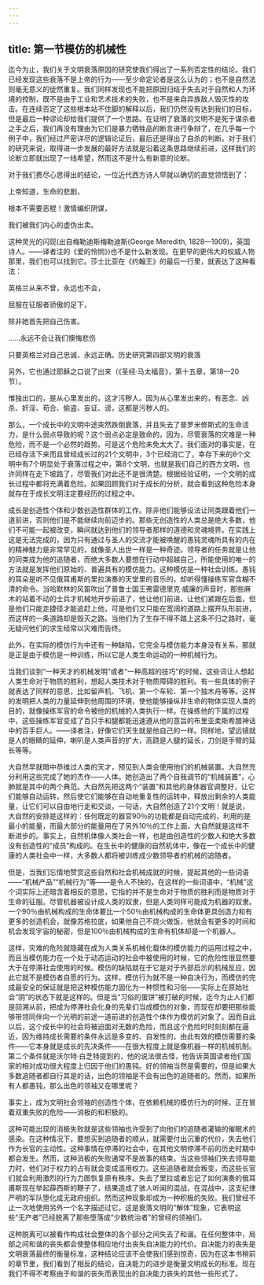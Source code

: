 ```yaml
---
---
---
```

title: 第一节模仿的机械性
---




迄今为止，我们关于文明衰落原因的研究使我们得出了一系列否定性的结论。我们已经发现这些衰落不是上帝的行为——至少命定论者是这么认为的；也不是自然法则毫无意义的徒然重复。我们同样发现也不能把原因归结于失去对于自然和人为环境的控制，既不是由于工业和艺术技术的失败，也不是来自异族敌人毁灭性的攻击。在连续否定了这些根本站不住脚的解释以后，我们仍然没有达到我们的目标，但是最后一种谬论却给我们提供了一个思路。在证明了衰落的文明不是死于谋杀者之手之后，我们再没有理由为它们是暴力牺牲品的断言进行争辩了，在几乎每一个例子中，我们经过严密详尽的逻辑论证后，最后还是得出了自杀的判断。对于我们的研究来说，取得进一步发展的最好方法就是沿着这条思路继续前进，这样我们的论断立即就出现了一线希望，然而这不是什么有新意的论断。

对于我们费尽心思得出的结论，一位近代西方诗人早就以确切的直觉领悟到了：

上帝知道，生命的悲剧，

根本不需要恶棍！激情编织阴谋，

我们被我们内心的虚伪出卖。

这种灵光的闪现(出自梅勒迪斯梅勒迪斯(George Meredith, 1828—1909)，英国诗人。——译者注的《爱的怜悯》)也不是什么新发现。在更早的更伟大的权威人物那里，我们也可以找到它。莎士比亚在《约翰王》的最后一行里，就表达了这种看法：

英格兰从来不曾，永远也不会，

屈服在征服者骄傲的足下，

除非她首先把自己伤害。

……永远不会让我们懊悔悲伤

只要英格兰对自己忠诚，永远正确。历史研究第四部文明的衰落

另外，它也通过耶稣之口说了出来（《圣经·马太福音》，第十五章，第18—20节）。

惟独出口的，是从心里发出的，这才污秽人。因为从心里发出来的，有恶念、凶杀、奸淫、苟合、偷盗、妄证、谤，这都是污秽人的。

那么，一个成长中的文明中途突然跌倒衰落，并且失去了普罗米修斯式的生命活力，是什么弱点导致的呢？这个弱点必定是致命的，因为，尽管衰落的灾难是一种危险，而不是一个必然的趋势。可是这个危险未免太大了。我们面对的事实是，在已经存活下来而且曾经成长过的21个文明中，3个已经消亡了，幸存下来的8个文明中有7个明显处于衰落过程之中，第8个文明，也就是我们自己的西方文明，也许同样在走下坡路了，尽管我们对此还不是很清楚。根据经验证明，一个文明的成长过程中都将充满着危险。如果回顾我们对于成长的分析，就会看到这种危险本身就存在于成长文明注定要经历的过程之中。

成长是创造性个体和少数创造性群体的工作。除非他们能够设法让同类跟着他们一道前进，否则他们是不能继续向前迈步的。那些无创造性的人类总是绝大多数，他们不可能一起被改变，瞬间就达到他们的领导者那样的道德和灵魂境界。在实践上这是无法完成的，因为只有通过与圣人的交流才能被唤醒的愚钝灵魂所具有的内在的精神魅力是非常罕见的，就像圣人出世一样是一种奇迹。领导者的任务就是让他的同类成为他的追随者，而绝大多数人要想在行动中超越自己，所能使用的唯一的方法就是发挥他们原始的、普遍具有的模仿能力。这种模仿是一种社会训练。愚钝的耳朵是听不见俄耳甫斯的里拉演奏的天堂里的音乐的，却听得懂操练军官含糊不清的命令。当哈默林的风笛吹出了普鲁士国王弗雷德里克·威廉的声音时，那些麻木的站着不动的士兵才机械地开步前进了，他让他们前进，让他们紧跟在后面，但是他们只能走捷径才能追赶上他，可是他们又只能在宽阔的道路上摆开队形前进，而这样的一条道路却是毁灭之路。当他们为了生存不得不踏上这条不归之路时，毫无疑问他们的求生经常以灾难而告终。

此外，在实际的模仿行为中还有一种缺陷，它完全与模仿能力本身没有关系，那就是正是由于模仿是一种训练，所以它是人类生命运动的一种机械行为。

当我们谈到“一种天才的机械发明”或者“一种高超的技巧”的时候，这些词让人想起人类生命对于物质的胜利，想起人类技术对于物质障碍的胜利。有一些具体的例子就表达了同样的意思，比如留声机、飞机、第一个车轮、第一个独木舟等等。这样的发明把人类的力量延伸到他周围的环境，使他能够操纵非生命的物体实现人类的目的，就像操练军官的命令被他的机械的人类执行一样。在操练他的下属的过程中，这些操练军官变成了百只手和腿都能迅速遵从他的意旨的布里亚柔斯希腊神话中的百手巨人。——译者注，好像它们天生就是他自己的一样。同样地，望远镜就是人的眼睛的延伸，喇叭是人类声音的扩大，高跷是人腿的延长，刀剑是手臂的延长等等。

大自然早就暗中恭维过人类的天才，预见到人类会使用他们的机械装置。大自然充分利用这些完成了她的杰作——人体。她创造出了两个自我调节的“机械装置”，心肺就是其中的两个典范。大自然先把这两个“装置”和其他的身体器官调整好，让它们能够自动运转，然后使它们能够在自动地重复性的运转中，释放出剩余的人类能量，让它们可以自由地行走和交谈，一句话，大自然创造了21个文明！就是说，大自然的安排是这样的：任何既定的器官90％的功能都是自动完成的，利用的是最小的能量，而最大部分的能量用在了另外10％的工作上面，大自然就是这样不断进步的。事实上，自然机体像人类社会一样，也是由创造性的少数人和绝大多数没有创造性的“成员”构成的。在生长中的健康的自然机体中，像在一个成长中的健康的人类社会中一样，大多数人都将被训练成少数领导者的机械的追随者。

但是，当我们忘情地赞赏这些自然和社会机械成就的时候，提起其他的一些词语——“机械产品”“机械行为”等——是令人不快的，在这样的一些词语中，“机械”这个词实际上还暗含着相反的意思，它指的并不是生命对于物质的胜利而是物质对于生命的征服。尽管机器被设计成人类的奴隶，但是人类同样可能成为机器的奴隶。一个90％由机械构成的生命体要比一个50％由机械构成的生命体更具创造力和有更多的创造机会，就像苏格拉底，如果他自己不烧火做饭，他就会有更多的时间和机会发现宇宙的秘密，但是100％由机械构成的生命有机体却是一个机器人。

这样，灾难的危险就隐藏在成为人类关系机械化载体的模仿能力的运用过程之中，而且当模仿能力在一个处于动态运动的社会中被使用的时候，它的危险性很显然要大于在停滞社会使用的时候。模仿的缺陷就在于它是对于外部启示的机械反应，因此它就不是模仿者自愿的行为。这样，模仿行为就不是一种自决行为，而模仿的完成最安全的保证就是把这种模仿能力固化为一种惯性和习俗——实际上在原始社会“阴”的状态下就是这样的。但是当“习俗的蛋饼”被打破的时候，迄今为止人们都是回溯从前，把成为停滞社会化身的先辈们当成模仿的对象，而现在却要把那些能够带领同伴向一个光明的前途一道前进的创造性个体作为模仿的对象了。因而自此以后，这个成长中的社会将被迫面对无数的危险，而且这个危险时时刻刻都在逼近，因为维持成长需要的条件永远是多变的、自发性的，由此有效的模仿需要的条件——它本身就是成长的先决条件——在很大程度上就是像机器一样的机械机制。第二个条件就是沃尔特·白芝特提到的，他的说法很古怪，他告诉英国读者他们国家的相对成功很大程度上归因于他们的愚钝。好的领袖当然是需要的，但是如果大多数追随者都自行其是的话，出色的领袖是不会有出色的追随者的。然而，如果所有人都愚钝，那么出色的领袖又在哪里呢？

事实上，成为文明社会领袖的创造性个体，在依赖机械的模仿行为的时候，正在冒着双重失败的危险——消极的和积极的。

这种可能出现的消极失败就是这些领袖也许受到了向他们的追随者灌输的催眠术的感染。在这种情况下，要想买到追随者的顺从，就需要付出沉重的代价，失去他们作为长官的主动性。这种事情在停滞的社会中，在其他文明停滞不前的历史时期中都会发生。然而，这种消极的失败通常不是故事的结束。当这些领袖们失去领导能力时，他们对于权力的占有就会变成滥用权力。这些追随者就会叛变，而这些长官们就会利用激烈的行为力图恢复原有秩序。失去了里拉或者忘记了如何演奏的俄耳甫斯现在举起薛西斯的鞭子了，结果造成了骇人听闻的混战，在混战中，这支纪律严明的军队堕化成无政府组织。然而这种现象却成为一种积极的失败。我们曾经不止一次地使用另外一个名字描述过它。这是衰落文明的“解体”现象，它表明这些“无产者”已经脱离了那些堕落成“少数统治者”的曾经的领袖们。

这种脱离可以被看作构成社会整体的各个部分之间失去了和谐。在任何整体中，局部之间和谐的丧失都会使整体相应地付出丧失自决能力的代价。自决能力的丧失是文明衰落最终的衡量标准，这种结论应该不会使我们感到惊奇，因为在这本书稍前的章节里，我们看到了相反的结论，自决能力的进步是衡量文明成长的标准。现在我们不得不考察由于和谐的丧失而表现出的自决能力丧失的其他一些形式了。